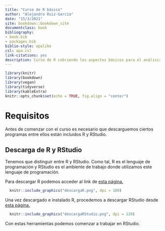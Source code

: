 ```yaml
--- 
title: "Curso de R básico"
author: "Alejandro Ruiz-García"
date: "15/3/2021"
site: bookdown::bookdown_site
documentclass: book
bibliography:
- book.bib
- packages.bib
biblio-style: apalike
csl: apa.csl
link-citations: yes
description: Curso de R cubriendo los aspectos básicos para el análisis de datos biológicos.
---
```


```r
library(knitr)
library(bookdown)
library(vegan)
library(tidyverse)
library(kableExtra)
knitr::opts_chunk$set(echo = TRUE, fig.align = "center")
```

# Requisitos {-}
Antes de comenzar con el curso es necesario que descarguemos ciertos programas entre ellos están incluidos R y RStudio.

## Descarga de R y RStudio
Tenemos que distinguir entre R y RStudio. Como tal, R es el lenguaje de programación y RStudio es el ambiente de trabajo donde utilizamos este lenguaje de programación.

Para descargar R podemos acceder al link de [esta página.](https://cran.r-project.org/bin/windows/base/)

```r
  knitr::include_graphics("descargaR.png", dpi = 100)
```


Una vez descargado e instalado R, procedemos a descargar RStudio desde [esta página.](https://rstudio.com/products/rstudio/download/#download)

```r
  knitr::include_graphics("descargaRStudio.png", dpi = 120)
```

Con estas herramientas podemos comenzar a trabajar en RStudio.